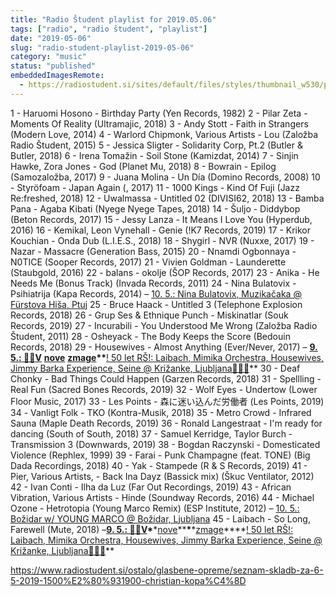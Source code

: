 ```yaml
---
title: "Radio Študent playlist for 2019.05.06"
tags: ["radio", "radio študent", "playlist"]
date: "2019-05-06"
slug: "radio-student-playlist-2019-05-06"
category: "music"
status: "published"
embeddedImagesRemote:
  - https://radiostudent.si/sites/default/files/styles/thumbnail_w530/public/slike/2019-05-06-seznam-skladb-za-6-5-2019-1500%E2%80%931900-christian-kopa%C4%8D-99898.JPG
---
```



1 - Haruomi Hosono - Birthday Party (Yen Records, 1982)
2 - Pilar Zeta - Moments Of Reality (Ultramajic, 2018)
3 - Andy Stott - Faith in Strangers (Modern Love, 2014)
4 - Warlord Chipmonk, Various Artists - Lou (Založba Radio Študent, 2015)
5 - Jessica Sligter - Solidarity Corp, Pt.2 (Butler & Butler, 2018)
6 - Irena Tomažin - Soil Stone (Kamizdat, 2014)
7 - Sinjin Hawke, Zora Jones - God (Planet Mu, 2018)
8 - Bowrain - Epilog (Samozaložba, 2017)
9 - Juana Molina - Un Día (Domino Records, 2008)
10 - Styröfoam - Japan Again (, 2017)
11 - 1000 Kings - Kind Of Fuji (Jazz Re:freshed, 2018)
12 - Uwalmassa - Untitled 02 (DIVISI62, 2018)
13 - Bamba Pana - Agaba Kibati (Nyege Nyege Tapes, 2018)
14 - Šuljo - Diddybop (Beton Records, 2017)
15 - Jessy Lanza - It Means I Love You (Hyperdub, 2016)
16 - Kemikal, Leon Vynehall - Genie (!K7 Records, 2019)
17 - Krikor Kouchian - Onda Dub (L.I.E.S., 2018)
18 - Shygirl - NVR (Nuxxe, 2017)
19 - Nazar - Massacre (Generation Bass, 2015)
20 - Nnamdi Ogbonnaya - N0TICE (Sooper Records, 2017)
21 - Vivien Goldman - Launderette (Staubgold, 2016)
22 - balans - okolje (ŠOP Records, 2017)
23 - Anika - He Needs Me (Bonus Track) (Invada Records, 2011)
24 - Nina Bulatovix - Psihiatrija (Kapa Records, 2014) – [10. 5.: Nina Bulatovix, Muzikačaka @ Fürstova Hiša, Ptuj](https://www.facebook.com/events/2162776314034792/)
25 - Bruce Haack - Untitled 3 (Telephone Explosion Records, 2018)
26 - Grup Ses & Ethnique Punch - Miskinatlar (Souk Records, 2019)
27 - Incurabili - You Understood Me Wrong (Založba Radio Študent, 2011)
28 - Osheyack - The Body Keeps the Score (Bedouin Records, 2018)
29 - Housewives - Almost Anything (Ever/Never, 2017) – **[9. 5.: 🎉🎈V](https://www.facebook.com/events/2345856275636645/)** **[nove](https://www.facebook.com/events/2345856275636645/)** **[](https://www.facebook.com/events/2345856275636645/)** **[zmage](https://www.facebook.com/events/2345856275636645/)\*\***[! 50 let RŠ!: Laibach, Mimika Orchestra, Housewives, Jimmy Barka Experience, Seine @ Križanke, Ljubljana🥳🎊🥂](https://www.facebook.com/events/2345856275636645/)**
30 - Deaf Chonky - Bad Things Could Happen (Garzen Records, 2018)
31 - Spellling - Real Fun (Sacred Bones Records, 2019)
32 - Wolf Eyes - Undertow (Lower Floor Music, 2017)
33 - Les Points - 森に迷い込んだ労働者 (Les Points, 2019)
34 - Vanligt Folk - TKO (Kontra-Musik, 2018)
35 - Metro Crowd - Infrared Sauna (Maple Death Records, 2019)
36 - Ronald Langestraat - I'm ready for dancing (South of South, 2018)
37 - Samuel Kerridge, Taylor Burch - Transmission 3 (Downwards, 2019)
38 - Bogdan Raczynski - Domesticated Violence (Rephlex, 1999)
39 - Farai - Punk Champagne (feat. TONE) (Big Dada Recordings, 2018)
40 - Yak - Stampede (R & S Records, 2019)
41 - Pier, Various Artists, - Back Ina Dayz (Bassick mix) (Škuc Ventilator, 2012)
42 - Ivan Conti - Ilha da Luz (Far Out Recordings, 2019)
43 - African Vibration, Various Artists - Hinde (Soundway Records, 2016)
44 - Michael Ozone - Hetrotopia (Young Marco Remix) (ESP Institute, 2012) – [10. 5.: Božidar w/ YOUNG MARCO @ Božidar, Ljubljana](https://www.facebook.com/events/406459816571859/)
45 - Laibach - So Long, Farewell (Mute, 2018) –**[9. 5.: 🎉🎈V](https://www.facebook.com/events/2345856275636645/)\***\*[nove](https://www.facebook.com/events/2345856275636645/)\*\***[](https://www.facebook.com/events/2345856275636645/)\***\*[zmage](https://www.facebook.com/events/2345856275636645/)\*\***[! 50 let RŠ!: Laibach, Mimika Orchestra, Housewives, Jimmy Barka Experience, Seine @ Križanke, Ljubljana🥳🎊🥂](https://www.facebook.com/events/2345856275636645/)\*\*

https://www.radiostudent.si/ostalo/glasbene-opreme/seznam-skladb-za-6-5-2019-1500%E2%80%931900-christian-kopa%C4%8D

<div
  style={{
    gridArea: "1/1",
    position: "relative",
    placeItems: "center",
    display: "grid",
  }}
>
  <GatsbyImage
    style={{ marginTop: "2em" }}
    imgStyle={{ border: "3px dotted tomato" }}
    alt=""
    image={getImage(props.remoteImages[0])}
  />
</div>

